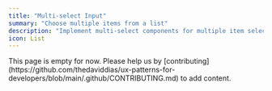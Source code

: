 ```yaml
---
title: "Multi-select Input"
summary: "Choose multiple items from a list"
description: "Implement multi-select components for multiple item selection in your web applications. Learn best practices for list management, keyboard navigation, and accessibility."
icon: List
---
```


<Callout type="warning">
  This page is empty for now. Please help us by
  [contributing](https://github.com/thedaviddias/ux-patterns-for-developers/blob/main/.github/CONTRIBUTING.md)
  to add content.
</Callout>
